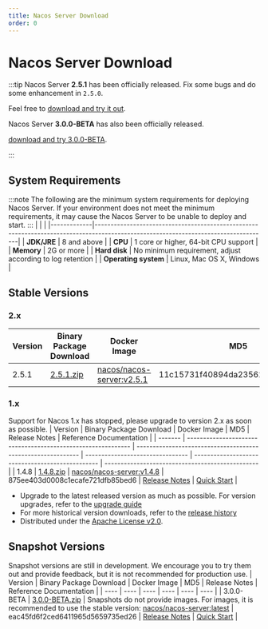 ```yaml
---
title: Nacos Server Download
order: 0
---
```

# Nacos Server Download
:::tip
Nacos Server **2.5.1** has been officially released. Fix some bugs  and do some enhancement in `2.5.0`.

Feel free to [download and try it out](#stable-versions).

Nacos Server **3.0.0-BETA** has also been officially released.

[download and try 3.0.0-BETA](#snapshot-versions).

:::
## System Requirements
:::note
The following are the minimum system requirements for deploying Nacos Server. If your environment does not meet the minimum requirements, it may cause the Nacos Server to be unable to deploy and start.
:::
|             |                                                                                                                         |
|-------------|------------------------------------------------------------------------------------------------------------------------------------|
| **JDK/JRE** | 8 and above  |
| **CPU**  | 1 core or higher, 64-bit CPU support    |
| **Memory** | 2G or more |
| **Hard disk** | No minimum requirement, adjust according to log retention |
| **Operating system** | Linux, Mac OS X, Windows |
## Stable Versions
### 2.x
| Version | Binary Package Download                                                  | Docker Image                                                 | MD5                         | Release Notes                                    | Reference Documentation                                  |
| ------- | ------------------------------------------------------------ | ------------------------------------------------------------ | -------------------------------- | ------------------------------------------------ | ------------------------------------------------ |
| 2.5.1   | [2.5.1.zip](https://download.nacos.io/nacos-server/nacos-server-2.5.1.zip) | [nacos/nacos-server\:v2.5.1](https://hub.docker.com/r/nacos/nacos-server/tags?page=1&name=2.5.1) | 11c15731f40894da23562a38a0cc9b70 | [Release Notes](https://github.com/alibaba/nacos/releases/tag/2.5.1)      | [Quick Start](/docs/latest/quickstart/quick-start/)      |

### 1.x
Support for Nacos 1.x has stopped, please upgrade to version 2.x as soon as possible.
| Version | Binary Package Download                                                | Docker Image                                                 | MD5                         | Release Notes                                     | Reference Documentation                                  |
| ------- | ------------------------------------------------------------ | ------------------------------------------------------------ | -------------------------------- | ------------------------------------------------ | ------------------------------------------------ |
| 1.4.8   | [1.4.8.zip](https://download.nacos.io/nacos-server/nacos-server-1.4.8.zip) | [nacos/nacos-server\:v1.4.8](https://hub.docker.com/r/nacos/nacos-server/tags?page=1&name=1.4.8) | 875ee403d0008c1ecafe721dfb85bed6 | [Release Notes](https://github.com/alibaba/nacos/releases/tag/1.4.8)      | [Quick Start](/docs/v1/quick-start)      |
 - Upgrade to the latest released version as much as possible. For version upgrades, refer to the [upgrade guide](/docs/v2/upgrading/version2-upgrading)
 - For more historical version downloads, refer to the [release history](/download/release-history/)
 - Distributed under the [Apache License v2.0](https://www.apache.org/licenses/).
## Snapshot Versions
Snapshot versions are still in development. We encourage you to try them out and provide feedback, but it is not recommended for production use.
| Version | Binary Package Download                                                | Docker Image                                                 | MD5                         | Release Notes                                     | Reference Documentation                                  |
| ---- | ---- | ---- | ---- | ---- | ---- |
| 3.0.0-BETA | [3.0.0-BETA.zip](https://github.com/alibaba/nacos/releases/download/3.0.0-BETA/nacos-server-3.0.0-BETA.zip) | Snapshots do not provide images. For images, it is recommended to use the stable version: [nacos/nacos-server:latest](https://hub.docker.com/r/nacos/nacos-server/tags?page=1&name=latest) | eac45fd6f2ced6411965d5659735ed26 | [Release Notes](https://github.com/alibaba/nacos/releases/tag/3.0.0-BETA) | [Quick Start](/docs/v3.0/quickstart/quick-start/) |
